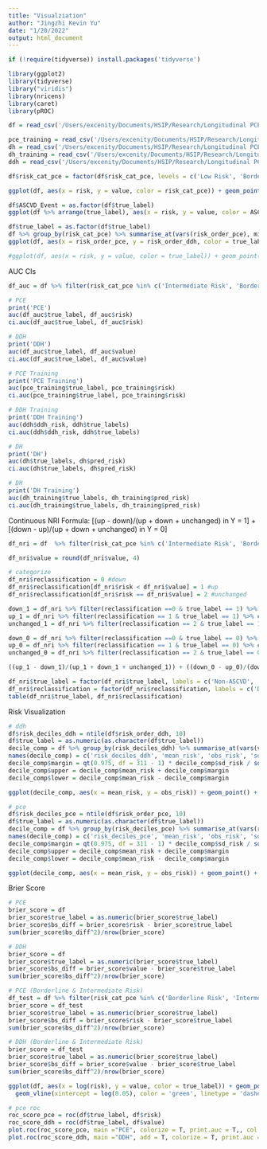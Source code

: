 ```yaml
---
title: "Visualziation"
author: "Jingzhi Kevin Yu"
date: "1/20/2022"
output: html_document
---
```


```r
if (!require(tidyverse)) install.packages('tidyverse')

library(ggplot2)
library(tidyverse)
library("viridis") 
library(nricens)
library(caret)
library(pROC)

df = read_csv('/Users/excenity/Documents/HSIP/Research/Longitudinal PCE/GitHub/Dynamic-DeepHit LRPP/AUC + Risk Calculations/risk_df_order.csv')

pce_training = read_csv('/Users/excenity/Documents/HSIP/Research/Longitudinal PCE/GitHub/Dynamic-DeepHit LRPP/AUC + Risk Calculations/pce_pred_training_df.csv')
dh = read_csv('/Users/excenity/Documents/HSIP/Research/Longitudinal PCE/GitHub/Dynamic-DeepHit LRPP/AUC + Risk Calculations/DH_pred_df.csv')
dh_training = read_csv('/Users/excenity/Documents/HSIP/Research/Longitudinal PCE/GitHub/Dynamic-DeepHit LRPP/AUC + Risk Calculations/DH_pred_training_df.csv')
ddh = read_csv('/Users/excenity/Documents/HSIP/Research/Longitudinal PCE/GitHub/Dynamic-DeepHit LRPP/AUC + Risk Calculations/DDH_pred_df_current.csv')

df$risk_cat_pce = factor(df$risk_cat_pce, levels = c('Low Risk', 'Borderline Risk', 'Intermediate Risk', 'High Risk'))
```

```r
ggplot(df, aes(x = risk, y = value, color = risk_cat_pce)) + geom_point(alpha = .5) + theme_bw() + geom_abline(color = 'green', linewidth = 1.55) + scale_color_viridis(discrete = T, option = 'B', direction = -1, end = 0.8) + xlim(0, 0.75) + ylim(0, 0.75) + xlab('PCE Risk') + ylab('DDH Risk') + labs(color = 'Risk Category') + coord_fixed() + geom_hline(yintercept = 0.2, alpha = .9, linetype = 'dashed', color = 'gray25') + geom_hline(yintercept = 0.075, alpha = .9, linetype = 'dashed', color = 'purple4') + geom_hline(yintercept = 0.05, alpha = .9, linetype = 'dashed', color = 'indianred1')
```

```r
df$ASCVD_Event = as.factor(df$true_label)
ggplot(df %>% arrange(true_label), aes(x = risk, y = value, color = ASCVD_Event)) + geom_point(alpha = .25) + theme_bw() + geom_abline(color = 'green', linewidth = 1.55) + scale_discrete_manual(values=c('gray', 'red'), aesthetics = 'colour')  + xlim(0, 0.8) + ylim(0, 0.8) + xlab('PCE Risk') + ylab('DDH Risk') + labs(color = 'ASCVD Event') + coord_fixed() + geom_hline(yintercept = 0.2, alpha = .9, linetype = 'dashed', color = 'gray25') + geom_hline(yintercept = 0.075, alpha = .9, linetype = 'dashed', color = 'purple4') + geom_hline(yintercept = 0.05, alpha = .9, linetype = 'dashed', color = 'indianred1')
```

```r
df$true_label = as.factor(df$true_label)
df %>% group_by(risk_cat_pce) %>% summarise_at(vars(risk_order_pce), min)
ggplot(df, aes(x = risk_order_pce, y = risk_order_ddh, color = true_label)) + geom_point(alpha = .5) + theme_bw() + geom_abline(color = 'red') + scale_discrete_manual(values=c('gray', 'red'), aesthetics = 'colour') + geom_vline(xintercept = 1274, color = 'green', linetype = 'dashed') + geom_vline(xintercept = 1642, color = 'yellow', linetype = 'dashed') + geom_vline(xintercept = 2382, color = 'red', linetype = 'dashed') + xlab('PCE Risk Rank') + ylab('DDH Risk Rank')

#ggplot(df, aes(x = risk, y = value, color = true_label)) + geom_point(alpha = .5) + theme_bw() + geom_abline(color = 'red') + scale_discrete_manual(values=c('gray', 'red')) + xlab('PCE Risk Rank') + ylab('DDH Risk Rank')
```

AUC CIs
```r
df_auc = df %>% filter(risk_cat_pce %in% c('Intermediate Risk', 'Borderline Risk'))

# PCE
print('PCE')
auc(df_auc$true_label, df_auc$risk)
ci.auc(df_auc$true_label, df_auc$risk)

# DDH
print('DDH')
auc(df_auc$true_label, df_auc$value)
ci.auc(df_auc$true_label, df_auc$value)

# PCE Training
print('PCE Training')
auc(pce_training$true_label, pce_training$risk)
ci.auc(pce_training$true_label, pce_training$risk)

# DDH Training
print('DDH Training')
auc(ddh$ddh_risk, ddh$true_labels)
ci.auc(ddh$ddh_risk, ddh$true_labels)

# DH
print('DH')
auc(dh$true_labels, dh$pred_risk)
ci.auc(dh$true_labels, dh$pred_risk)

# DH
print('DH Training')
auc(dh_training$true_labels, dh_training$pred_risk)
ci.auc(dh_training$true_labels, dh_training$pred_risk)
```

Continuous NRI 
Formula: [(up - down)/(up + down + unchanged) in Y = 1] + [(down - up)/(up + down + unchanged) in Y = 0]
```r
df_nri = df  %>% filter(risk_cat_pce %in% c('Intermediate Risk', 'Borderline Risk'))

df_nri$value = round(df_nri$value, 4)

# categorize
df_nri$reclassification = 0 #down
df_nri$reclassification[df_nri$risk < df_nri$value] = 1 #up
df_nri$reclassification[df_nri$risk == df_nri$value] = 2 #unchanged

down_1 = df_nri %>% filter(reclassification ==0 & true_label == 1) %>% count()
up_1 = df_nri %>% filter(reclassification == 1 & true_label == 1) %>% count()
unchanged_1 = df_nri %>% filter(reclassification == 2 & true_label == 1) %>% count()

down_0 = df_nri %>% filter(reclassification ==0 & true_label == 0) %>% count()
up_0 = df_nri %>% filter(reclassification == 1 & true_label == 0) %>% count()
unchanged_0 = df_nri %>% filter(reclassification == 2 & true_label == 0) %>% count()

((up_1 - down_1)/(up_1 + down_1 + unchanged_1)) + ((down_0 - up_0)/(down_0 + up_0 + unchanged_0))

df_nri$true_label = factor(df_nri$true_label, labels = c('Non-ASCVD', 'ASCVD'))
df_nri$reclassification = factor(df_nri$reclassification, labels = c('Down', 'Up', 'Unchanged'))
table(df_nri$true_label, df_nri$reclassification)
```

Risk Visualization
```r
# ddh
df$risk_deciles_ddh = ntile(df$risk_order_ddh, 10)
df$true_label = as.numeric(as.character(df$true_label))
decile_comp = df %>% group_by(risk_deciles_ddh) %>% summarise_at(vars(value, true_label), list(mean, sd)) %>% select(-true_label_fn2)
names(decile_comp) = c('risk_deciles_ddh', 'mean_risk', 'obs_risk', 'sd_risk')
decile_comp$margin = qt(0.975, df = 311 - 1) * decile_comp$sd_risk / sqrt(311)
decile_comp$upper = decile_comp$mean_risk + decile_comp$margin
decile_comp$lower = decile_comp$mean_risk - decile_comp$margin

ggplot(decile_comp, aes(x = mean_risk, y = obs_risk)) + geom_point() + geom_errorbar(xmin = decile_comp$lower, xmax = decile_comp$upper) + coord_fixed() + geom_abline(color = 'red') + xlab('Predicted Risk') + ylab('Observed Risk') + ggtitle('Dynamic DeepHit - Risk Comparison') + theme_bw() + xlim(0, 0.3) + ylim(0, 0.3)

# pce
df$risk_deciles_pce = ntile(df$risk_order_pce, 10)
df$true_label = as.numeric(as.character(df$true_label))
decile_comp = df %>% group_by(risk_deciles_pce) %>% summarise_at(vars(risk, true_label), list(mean, sd)) %>% select(-true_label_fn2)
names(decile_comp) = c('risk_deciles_pce', 'mean_risk', 'obs_risk', 'sd_risk')
decile_comp$margin = qt(0.975, df = 311 - 1) * decile_comp$sd_risk / sqrt(311)
decile_comp$upper = decile_comp$mean_risk + decile_comp$margin
decile_comp$lower = decile_comp$mean_risk - decile_comp$margin

ggplot(decile_comp, aes(x = mean_risk, y = obs_risk)) + geom_point() + geom_errorbar(xmin = decile_comp$lower, xmax = decile_comp$upper) + coord_fixed() + geom_abline(color = 'red') + xlab('Predicted Risk') + ylab('Observed Risk') + ggtitle('PCE - Risk Comparision') + theme_bw() + xlim(0, 0.3) + ylim(0, 0.3) 
```

Brier Score
```r
# PCE
brier_score = df 
brier_score$true_label = as.numeric(brier_score$true_label) 
brier_score$bs_diff = brier_score$risk - brier_score$true_label
sum(brier_score$bs_diff^2)/nrow(brier_score)

# DDH
brier_score = df 
brier_score$true_label = as.numeric(brier_score$true_label) 
brier_score$bs_diff = brier_score$value - brier_score$true_label
sum(brier_score$bs_diff^2)/nrow(brier_score)

# PCE (Borderline & Intermediate Risk)
df_test = df %>% filter(risk_cat_pce %in% c('Borderline Risk', 'Intermediate Risk'))
brier_score = df_test
brier_score$true_label = as.numeric(brier_score$true_label) 
brier_score$bs_diff = brier_score$risk - brier_score$true_label
sum(brier_score$bs_diff^2)/nrow(brier_score)

# DDH (Borderline & Intermediate Risk)
brier_score = df_test
brier_score$true_label = as.numeric(brier_score$true_label) 
brier_score$bs_diff = brier_score$value - brier_score$true_label
sum(brier_score$bs_diff^2)/nrow(brier_score)
```

```r
ggplot(df, aes(x = log(risk), y = value, color = true_label)) + geom_point(alpha = .5, fill = 'white') + theme_bw() + scale_color_manual(values=c('lightgray', 'red')) + xlab('pce_risk(logged)') + ylab('ddh_risk') +
  geom_vline(xintercept = log(0.05), color = 'green', linetype = 'dashed') + geom_vline(xintercept = log(0.075), color = 'gold', linetype = 'dashed') + geom_vline(xintercept = log(0.2), color = 'red', linetype = 'dashed')
```

```r
# pce roc
roc_score_pce = roc(df$true_label, df$risk)
roc_score_ddh = roc(df$true_label, df$value)
plot.roc(roc_score_pce, main ="PCE", colorize = T, print.auc = T,, col = 'chartreuse3')
plot.roc(roc_score_ddh, main ="DDH", add = T, colorize = T, print.auc = T, col = 'coral2',  print.auc.y = 0.6 )
````
